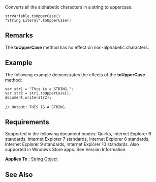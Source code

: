 Converts all the alphabetic characters in a string to uppercase.

 strVariable.toUpperCase()
 "String Literal".toUpperCase()

==Remarks==
The '''toUpperCase''' method has no effect on non-alphabetic characters.


==Example==
The following example demonstrates the effects of the '''toUpperCase''' method:

 var str1 = "This is a STRING.";
 var str2 = str1.toUpperCase();
 document.write(str2);
 
 // Output: THIS IS A STRING.

==Requirements==
Supported in the following document modes: Quirks, Internet Explorer 6 standards, Internet Explorer 7 standards, Internet Explorer 8 standards, Internet Explorer 9 standards, Internet Explorer 10 standards. Also supported in Windows Store apps. See Version Information.

'''Applies To''' : [[String|String Object]]


==See Also==

              

              
